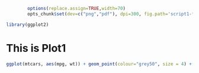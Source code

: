 ```r
        options(replace.assign=TRUE,width=70)
        opts_chunk$set(dev=c("png","pdf"), dpi=300, fig.path='script1-fig/', cache.path='cache/script1-', par=TRUE, echo=FALSE, warning=F, message=F, cache=TRUE, results='hide', error=F)
```

```r
library(ggplot2)
```
# This is Plot1
```r
ggplot(mtcars, aes(mpg, wt)) + geom_point(colour="grey50", size = 4) + geom_point(aes(colour = cyl))
```
